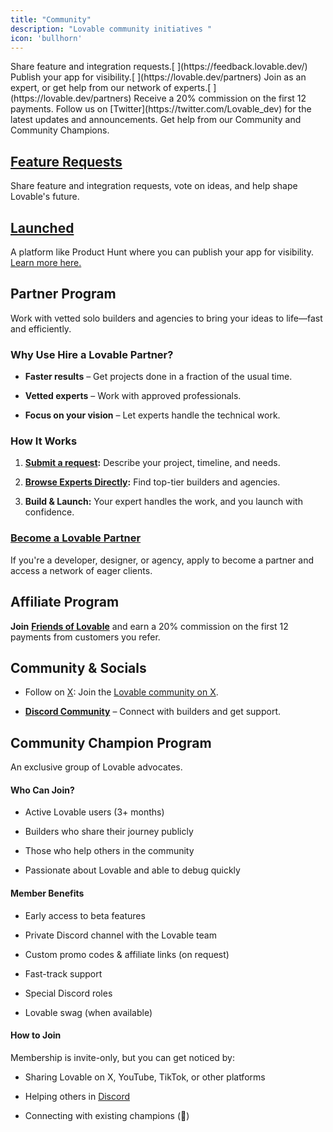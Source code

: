 ```yaml
---
title: "Community"
description: "Lovable community initiatives "
icon: 'bullhorn'
---
```


<CardGroup cols={2}>
  <Card title="Feature requests" icon="bell-concierge" href="https://feedback.lovable.dev/">
    Share feature and integration requests.[
    ](https://feedback.lovable.dev/)
  </Card>

  <Card title="Launched" icon="rocket" href="https://launched.lovable.app/">
    Publish your app for visibility.[
    ](https://lovable.dev/partners)
  </Card>

  <Card title="Partner program" icon="handshake" href="https://lovable.dev/partners">
    Join as an expert, or get help from our network of experts.[
    ](https://lovable.dev/partners)
  </Card>

  <Card title="Affiliate program" icon="earth-americas" href="https://lovable.dev/affiliates">
    Receive a 20% commission on the first 12 payments.
  </Card>

  <Card title="Follow on X" icon="x" href="https://twitter.com/Lovable_dev">
    Follow us on [Twitter](https://twitter.com/Lovable_dev) for the latest updates and announcements.
  </Card>

  <Card title="Community Support" icon="discord" href="discordInviteLink">
    Get help from our Community and Community Champions.
  </Card>
</CardGroup>

## [Feature Requests](https://feedback.lovable.dev/)

Share feature and integration requests, vote on ideas, and help shape Lovable's future.

## [Launched](https://launched.lovable.app/)&#x20;

A platform like Product Hunt where you can publish your app for visibility. [Learn more here.](https://docs.lovable.dev/features/deploy#launch-and-get-traffic)

## **Partner Program**

Work with vetted solo builders and agencies to bring your ideas to life—fast and efficiently.

### **Why Use Hire a Lovable Partner?**

* **Faster results** – Get projects done in a fraction of the usual time.

* **Vetted experts** – Work with approved professionals.

* **Focus on your vision** – Let experts handle the technical work.

### **How It Works**

1. [**Submit a request**](https://lovable.dev/)**:** Describe your project, timeline, and needs.

2. [**Browse Experts Directly**](https://lovable.dev/)**:** Find top-tier builders and agencies.

3. **Build & Launch:** Your expert handles the work, and you launch with confidence.

### [Become a Lovable Partner](https://lovable.dev/partners/apply)

If you're a developer, designer, or agency, apply to become a partner and access a network of eager clients.

## Affiliate Program

**Join** [**Friends of Lovable**](https://friends.lovable.dev/signup) and earn a 20% commission on the first 12 payments from customers you refer.

## Community & Socials

* Follow on [X](https://x.com/lovable_dev): Join the [Lovable community on X](https://x.com/i/communities/1858851338257572046).

* [**Discord Community**](https://discord.gg/lovable-dev) – Connect with builders and get support.

## Community Champion Program

An exclusive group of Lovable advocates.

#### Who Can Join?

* Active Lovable users (3+ months)

* Builders who share their journey publicly

* Those who help others in the community

* Passionate about Lovable and able to debug quickly

#### Member Benefits

* Early access to beta features

* Private Discord channel with the Lovable team

* Custom promo codes & affiliate links (on request)

* Fast-track support

* Special Discord roles

* Lovable swag (when available)

#### How to Join

Membership is invite-only, but you can get noticed by:

* Sharing Lovable on X, YouTube, TikTok, or other platforms

* Helping others in [Discord](https://discord.gg/lovable-dev)

* Connecting with existing champions (🥇)